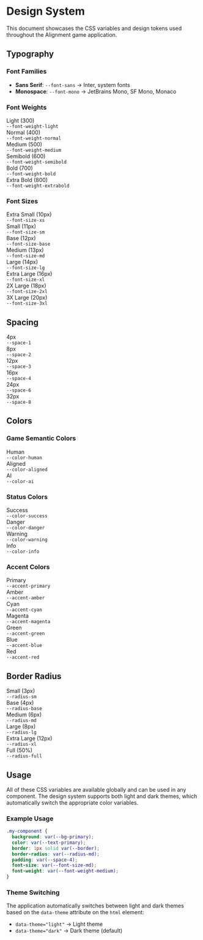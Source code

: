 
<Meta title="Design System/CSS Variables" />

# Design System

This document showcases the CSS variables and design tokens used throughout the Alignment game application.

## Typography

### Font Families
- **Sans Serif**: `--font-sans` → Inter, system fonts
- **Monospace**: `--font-mono` → JetBrains Mono, SF Mono, Monaco

### Font Weights
<div style={{ display: 'grid', gridTemplateColumns: 'repeat(auto-fit, minmax(200px, 1fr))', gap: '1rem', marginBottom: '2rem' }}>
  <div style={{ padding: '1rem', border: '1px solid var(--border)', borderRadius: 'var(--radius-md)' }}>
    <div style={{ fontWeight: 'var(--font-weight-light)', marginBottom: '0.5rem' }}>Light (300)</div>
    <code>--font-weight-light</code>
  </div>
  <div style={{ padding: '1rem', border: '1px solid var(--border)', borderRadius: 'var(--radius-md)' }}>
    <div style={{ fontWeight: 'var(--font-weight-normal)', marginBottom: '0.5rem' }}>Normal (400)</div>
    <code>--font-weight-normal</code>
  </div>
  <div style={{ padding: '1rem', border: '1px solid var(--border)', borderRadius: 'var(--radius-md)' }}>
    <div style={{ fontWeight: 'var(--font-weight-medium)', marginBottom: '0.5rem' }}>Medium (500)</div>
    <code>--font-weight-medium</code>
  </div>
  <div style={{ padding: '1rem', border: '1px solid var(--border)', borderRadius: 'var(--radius-md)' }}>
    <div style={{ fontWeight: 'var(--font-weight-semibold)', marginBottom: '0.5rem' }}>Semibold (600)</div>
    <code>--font-weight-semibold</code>
  </div>
  <div style={{ padding: '1rem', border: '1px solid var(--border)', borderRadius: 'var(--radius-md)' }}>
    <div style={{ fontWeight: 'var(--font-weight-bold)', marginBottom: '0.5rem' }}>Bold (700)</div>
    <code>--font-weight-bold</code>
  </div>
  <div style={{ padding: '1rem', border: '1px solid var(--border)', borderRadius: 'var(--radius-md)' }}>
    <div style={{ fontWeight: 'var(--font-weight-extrabold)', marginBottom: '0.5rem' }}>Extra Bold (800)</div>
    <code>--font-weight-extrabold</code>
  </div>
</div>

### Font Sizes
<div style={{ display: 'grid', gridTemplateColumns: 'repeat(auto-fit, minmax(200px, 1fr))', gap: '1rem', marginBottom: '2rem' }}>
  <div style={{ padding: '1rem', border: '1px solid var(--border)', borderRadius: 'var(--radius-md)' }}>
    <div style={{ fontSize: 'var(--font-size-xs)', marginBottom: '0.5rem' }}>Extra Small (10px)</div>
    <code>--font-size-xs</code>
  </div>
  <div style={{ padding: '1rem', border: '1px solid var(--border)', borderRadius: 'var(--radius-md)' }}>
    <div style={{ fontSize: 'var(--font-size-sm)', marginBottom: '0.5rem' }}>Small (11px)</div>
    <code>--font-size-sm</code>
  </div>
  <div style={{ padding: '1rem', border: '1px solid var(--border)', borderRadius: 'var(--radius-md)' }}>
    <div style={{ fontSize: 'var(--font-size-base)', marginBottom: '0.5rem' }}>Base (12px)</div>
    <code>--font-size-base</code>
  </div>
  <div style={{ padding: '1rem', border: '1px solid var(--border)', borderRadius: 'var(--radius-md)' }}>
    <div style={{ fontSize: 'var(--font-size-md)', marginBottom: '0.5rem' }}>Medium (13px)</div>
    <code>--font-size-md</code>
  </div>
  <div style={{ padding: '1rem', border: '1px solid var(--border)', borderRadius: 'var(--radius-md)' }}>
    <div style={{ fontSize: 'var(--font-size-lg)', marginBottom: '0.5rem' }}>Large (14px)</div>
    <code>--font-size-lg</code>
  </div>
  <div style={{ padding: '1rem', border: '1px solid var(--border)', borderRadius: 'var(--radius-md)' }}>
    <div style={{ fontSize: 'var(--font-size-xl)', marginBottom: '0.5rem' }}>Extra Large (16px)</div>
    <code>--font-size-xl</code>
  </div>
  <div style={{ padding: '1rem', border: '1px solid var(--border)', borderRadius: 'var(--radius-md)' }}>
    <div style={{ fontSize: 'var(--font-size-2xl)', marginBottom: '0.5rem' }}>2X Large (18px)</div>
    <code>--font-size-2xl</code>
  </div>
  <div style={{ padding: '1rem', border: '1px solid var(--border)', borderRadius: 'var(--radius-md)' }}>
    <div style={{ fontSize: 'var(--font-size-3xl)', marginBottom: '0.5rem' }}>3X Large (20px)</div>
    <code>--font-size-3xl</code>
  </div>
</div>

## Spacing

<div style={{ display: 'grid', gridTemplateColumns: 'repeat(auto-fit, minmax(200px, 1fr))', gap: '1rem', marginBottom: '2rem' }}>
  <div style={{ padding: '1rem', border: '1px solid var(--border)', borderRadius: 'var(--radius-md)' }}>
    <div style={{ width: 'var(--space-1)', height: 'var(--space-1)', backgroundColor: 'var(--accent-primary)', marginBottom: '0.5rem' }}></div>
    <div>4px</div>
    <code>--space-1</code>
  </div>
  <div style={{ padding: '1rem', border: '1px solid var(--border)', borderRadius: 'var(--radius-md)' }}>
    <div style={{ width: 'var(--space-2)', height: 'var(--space-2)', backgroundColor: 'var(--accent-primary)', marginBottom: '0.5rem' }}></div>
    <div>8px</div>
    <code>--space-2</code>
  </div>
  <div style={{ padding: '1rem', border: '1px solid var(--border)', borderRadius: 'var(--radius-md)' }}>
    <div style={{ width: 'var(--space-3)', height: 'var(--space-3)', backgroundColor: 'var(--accent-primary)', marginBottom: '0.5rem' }}></div>
    <div>12px</div>
    <code>--space-3</code>
  </div>
  <div style={{ padding: '1rem', border: '1px solid var(--border)', borderRadius: 'var(--radius-md)' }}>
    <div style={{ width: 'var(--space-4)', height: 'var(--space-4)', backgroundColor: 'var(--accent-primary)', marginBottom: '0.5rem' }}></div>
    <div>16px</div>
    <code>--space-4</code>
  </div>
  <div style={{ padding: '1rem', border: '1px solid var(--border)', borderRadius: 'var(--radius-md)' }}>
    <div style={{ width: 'var(--space-6)', height: 'var(--space-6)', backgroundColor: 'var(--accent-primary)', marginBottom: '0.5rem' }}></div>
    <div>24px</div>
    <code>--space-6</code>
  </div>
  <div style={{ padding: '1rem', border: '1px solid var(--border)', borderRadius: 'var(--radius-md)' }}>
    <div style={{ width: 'var(--space-8)', height: 'var(--space-8)', backgroundColor: 'var(--accent-primary)', marginBottom: '0.5rem' }}></div>
    <div>32px</div>
    <code>--space-8</code>
  </div>
</div>

## Colors

### Game Semantic Colors
<div style={{ display: 'grid', gridTemplateColumns: 'repeat(auto-fit, minmax(200px, 1fr))', gap: '1rem', marginBottom: '2rem' }}>
  <div style={{ padding: '1rem', border: '1px solid var(--border)', borderRadius: 'var(--radius-md)' }}>
    <div style={{ width: '100%', height: '60px', backgroundColor: 'var(--color-human)', borderRadius: 'var(--radius-md)', marginBottom: '0.5rem' }}></div>
    <div>Human</div>
    <code>--color-human</code>
  </div>
  <div style={{ padding: '1rem', border: '1px solid var(--border)', borderRadius: 'var(--radius-md)' }}>
    <div style={{ width: '100%', height: '60px', backgroundColor: 'var(--color-aligned)', borderRadius: 'var(--radius-md)', marginBottom: '0.5rem' }}></div>
    <div>Aligned</div>
    <code>--color-aligned</code>
  </div>
  <div style={{ padding: '1rem', border: '1px solid var(--border)', borderRadius: 'var(--radius-md)' }}>
    <div style={{ width: '100%', height: '60px', backgroundColor: 'var(--color-ai)', borderRadius: 'var(--radius-md)', marginBottom: '0.5rem' }}></div>
    <div>AI</div>
    <code>--color-ai</code>
  </div>
</div>

### Status Colors
<div style={{ display: 'grid', gridTemplateColumns: 'repeat(auto-fit, minmax(200px, 1fr))', gap: '1rem', marginBottom: '2rem' }}>
  <div style={{ padding: '1rem', border: '1px solid var(--border)', borderRadius: 'var(--radius-md)' }}>
    <div style={{ width: '100%', height: '60px', backgroundColor: 'var(--color-success)', borderRadius: 'var(--radius-md)', marginBottom: '0.5rem' }}></div>
    <div>Success</div>
    <code>--color-success</code>
  </div>
  <div style={{ padding: '1rem', border: '1px solid var(--border)', borderRadius: 'var(--radius-md)' }}>
    <div style={{ width: '100%', height: '60px', backgroundColor: 'var(--color-danger)', borderRadius: 'var(--radius-md)', marginBottom: '0.5rem' }}></div>
    <div>Danger</div>
    <code>--color-danger</code>
  </div>
  <div style={{ padding: '1rem', border: '1px solid var(--border)', borderRadius: 'var(--radius-md)' }}>
    <div style={{ width: '100%', height: '60px', backgroundColor: 'var(--color-warning)', borderRadius: 'var(--radius-md)', marginBottom: '0.5rem' }}></div>
    <div>Warning</div>
    <code>--color-warning</code>
  </div>
  <div style={{ padding: '1rem', border: '1px solid var(--border)', borderRadius: 'var(--radius-md)' }}>
    <div style={{ width: '100%', height: '60px', backgroundColor: 'var(--color-info)', borderRadius: 'var(--radius-md)', marginBottom: '0.5rem' }}></div>
    <div>Info</div>
    <code>--color-info</code>
  </div>
</div>

### Accent Colors
<div style={{ display: 'grid', gridTemplateColumns: 'repeat(auto-fit, minmax(200px, 1fr))', gap: '1rem', marginBottom: '2rem' }}>
  <div style={{ padding: '1rem', border: '1px solid var(--border)', borderRadius: 'var(--radius-md)' }}>
    <div style={{ width: '100%', height: '60px', backgroundColor: 'var(--accent-primary)', borderRadius: 'var(--radius-md)', marginBottom: '0.5rem' }}></div>
    <div>Primary</div>
    <code>--accent-primary</code>
  </div>
  <div style={{ padding: '1rem', border: '1px solid var(--border)', borderRadius: 'var(--radius-md)' }}>
    <div style={{ width: '100%', height: '60px', backgroundColor: 'var(--accent-amber)', borderRadius: 'var(--radius-md)', marginBottom: '0.5rem' }}></div>
    <div>Amber</div>
    <code>--accent-amber</code>
  </div>
  <div style={{ padding: '1rem', border: '1px solid var(--border)', borderRadius: 'var(--radius-md)' }}>
    <div style={{ width: '100%', height: '60px', backgroundColor: 'var(--accent-cyan)', borderRadius: 'var(--radius-md)', marginBottom: '0.5rem' }}></div>
    <div>Cyan</div>
    <code>--accent-cyan</code>
  </div>
  <div style={{ padding: '1rem', border: '1px solid var(--border)', borderRadius: 'var(--radius-md)' }}>
    <div style={{ width: '100%', height: '60px', backgroundColor: 'var(--accent-magenta)', borderRadius: 'var(--radius-md)', marginBottom: '0.5rem' }}></div>
    <div>Magenta</div>
    <code>--accent-magenta</code>
  </div>
  <div style={{ padding: '1rem', border: '1px solid var(--border)', borderRadius: 'var(--radius-md)' }}>
    <div style={{ width: '100%', height: '60px', backgroundColor: 'var(--accent-green)', borderRadius: 'var(--radius-md)', marginBottom: '0.5rem' }}></div>
    <div>Green</div>
    <code>--accent-green</code>
  </div>
  <div style={{ padding: '1rem', border: '1px solid var(--border)', borderRadius: 'var(--radius-md)' }}>
    <div style={{ width: '100%', height: '60px', backgroundColor: 'var(--accent-blue)', borderRadius: 'var(--radius-md)', marginBottom: '0.5rem' }}></div>
    <div>Blue</div>
    <code>--accent-blue</code>
  </div>
  <div style={{ padding: '1rem', border: '1px solid var(--border)', borderRadius: 'var(--radius-md)' }}>
    <div style={{ width: '100%', height: '60px', backgroundColor: 'var(--accent-red)', borderRadius: 'var(--radius-md)', marginBottom: '0.5rem' }}></div>
    <div>Red</div>
    <code>--accent-red</code>
  </div>
</div>

## Border Radius

<div style={{ display: 'grid', gridTemplateColumns: 'repeat(auto-fit, minmax(200px, 1fr))', gap: '1rem', marginBottom: '2rem' }}>
  <div style={{ padding: '1rem', border: '1px solid var(--border)', borderRadius: 'var(--radius-md)' }}>
    <div style={{ width: '60px', height: '60px', backgroundColor: 'var(--accent-primary)', borderRadius: 'var(--radius-sm)', marginBottom: '0.5rem' }}></div>
    <div>Small (3px)</div>
    <code>--radius-sm</code>
  </div>
  <div style={{ padding: '1rem', border: '1px solid var(--border)', borderRadius: 'var(--radius-md)' }}>
    <div style={{ width: '60px', height: '60px', backgroundColor: 'var(--accent-primary)', borderRadius: 'var(--radius-base)', marginBottom: '0.5rem' }}></div>
    <div>Base (4px)</div>
    <code>--radius-base</code>
  </div>
  <div style={{ padding: '1rem', border: '1px solid var(--border)', borderRadius: 'var(--radius-md)' }}>
    <div style={{ width: '60px', height: '60px', backgroundColor: 'var(--accent-primary)', borderRadius: 'var(--radius-md)', marginBottom: '0.5rem' }}></div>
    <div>Medium (6px)</div>
    <code>--radius-md</code>
  </div>
  <div style={{ padding: '1rem', border: '1px solid var(--border)', borderRadius: 'var(--radius-md)' }}>
    <div style={{ width: '60px', height: '60px', backgroundColor: 'var(--accent-primary)', borderRadius: 'var(--radius-lg)', marginBottom: '0.5rem' }}></div>
    <div>Large (8px)</div>
    <code>--radius-lg</code>
  </div>
  <div style={{ padding: '1rem', border: '1px solid var(--border)', borderRadius: 'var(--radius-md)' }}>
    <div style={{ width: '60px', height: '60px', backgroundColor: 'var(--accent-primary)', borderRadius: 'var(--radius-xl)', marginBottom: '0.5rem' }}></div>
    <div>Extra Large (12px)</div>
    <code>--radius-xl</code>
  </div>
  <div style={{ padding: '1rem', border: '1px solid var(--border)', borderRadius: 'var(--radius-md)' }}>
    <div style={{ width: '60px', height: '60px', backgroundColor: 'var(--accent-primary)', borderRadius: 'var(--radius-full)', marginBottom: '0.5rem' }}></div>
    <div>Full (50%)</div>
    <code>--radius-full</code>
  </div>
</div>

## Usage

All of these CSS variables are available globally and can be used in any component. The design system supports both light and dark themes, which automatically switch the appropriate color variables.

### Example Usage

```css
.my-component {
  background: var(--bg-primary);
  color: var(--text-primary);
  border: 1px solid var(--border);
  border-radius: var(--radius-md);
  padding: var(--space-4);
  font-size: var(--font-size-md);
  font-weight: var(--font-weight-medium);
}
```

### Theme Switching

The application automatically switches between light and dark themes based on the `data-theme` attribute on the `html` element:

- `data-theme="light"` → Light theme
- `data-theme="dark"` → Dark theme (default)